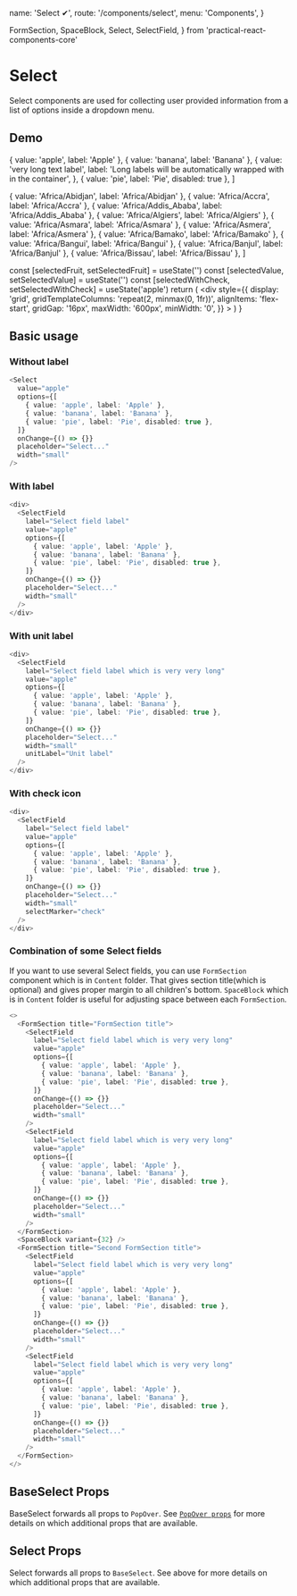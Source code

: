   name: 'Select ✔',
  route: '/components/select',
  menu: 'Components',
}

  FormSection,
  SpaceBlock,
  Select,
  SelectField,
} from 'practical-react-components-core'

# Select

Select components are used for collecting user provided information from a
list of options inside a dropdown menu.

## Demo


  { value: 'apple', label: 'Apple' },
  { value: 'banana', label: 'Banana' },
  {
    value: 'very long text label',
    label: 'Long labels will be automatically wrapped with in the container',
  },
  { value: 'pie', label: 'Pie', disabled: true },
]

  { value: 'Africa/Abidjan', label: 'Africa/Abidjan' },
  { value: 'Africa/Accra', label: 'Africa/Accra' },
  { value: 'Africa/Addis_Ababa', label: 'Africa/Addis_Ababa' },
  { value: 'Africa/Algiers', label: 'Africa/Algiers' },
  { value: 'Africa/Asmara', label: 'Africa/Asmara' },
  { value: 'Africa/Asmera', label: 'Africa/Asmera' },
  { value: 'Africa/Bamako', label: 'Africa/Bamako' },
  { value: 'Africa/Bangui', label: 'Africa/Bangui' },
  { value: 'Africa/Banjul', label: 'Africa/Banjul' },
  { value: 'Africa/Bissau', label: 'Africa/Bissau' },
]

  const [selectedFruit, setSelectedFruit] = useState('')
  const [selectedValue, setSelectedValue] = useState('')
  const [selectedWithCheck, setSelectedWithCheck] = useState('apple')
  return (
    <div
      style={{
        display: 'grid',
        gridTemplateColumns: 'repeat(2, minmax(0, 1fr))',
        alignItems: 'flex-start',
        gridGap: '16px',
        maxWidth: '600px',
        minWidth: '0',
      }}
    >
      <SelectField
        label="Framed variant"
        options={tzOptions}
        placeholder="Select..."
        width="small"
        value={selectedValue}
        onChange={setSelectedValue}
        variant="framed"
        className="cypress-select"
      />
      <SelectField
        label="Default: Filled variant (with disabled option)"
        options={fruitOptions}
        placeholder="Select..."
        width="full"
        value={selectedFruit}
        onChange={setSelectedFruit}
      />
      <SelectField
        label="Transparent variant"
        options={tzOptions}
        placeholder="Select..."
        width="full"
        value={selectedValue}
        onChange={setSelectedValue}
        variant="transparent"
        align="right"
      />
      <SelectField
        label="Framed variant (field with unit label)"
        options={tzOptions}
        placeholder="Select..."
        width="small"
        value={selectedValue}
        onChange={setSelectedValue}
        variant="framed"
        unitLabel="Unit label"
      />
      <SelectField
        label="Default: Filled variant (with check icon)"
        options={fruitOptions}
        placeholder="Select..."
        width="small"
        value={selectedWithCheck}
        onChange={setSelectedWithCheck}
        selectMarker="check"
      />
    </div>
  )
}

<DemoComponent />

## Basic usage

### Without label

```typescript type="live"
<Select
  value="apple"
  options={[
    { value: 'apple', label: 'Apple' },
    { value: 'banana', label: 'Banana' },
    { value: 'pie', label: 'Pie', disabled: true },
  ]}
  onChange={() => {}}
  placeholder="Select..."
  width="small"
/>
```

### With label

```typescript type="live"
<div>
  <SelectField
    label="Select field label"
    value="apple"
    options={[
      { value: 'apple', label: 'Apple' },
      { value: 'banana', label: 'Banana' },
      { value: 'pie', label: 'Pie', disabled: true },
    ]}
    onChange={() => {}}
    placeholder="Select..."
    width="small"
  />
</div>
```

### With unit label

```typescript type="live"
<div>
  <SelectField
    label="Select field label which is very very long"
    value="apple"
    options={[
      { value: 'apple', label: 'Apple' },
      { value: 'banana', label: 'Banana' },
      { value: 'pie', label: 'Pie', disabled: true },
    ]}
    onChange={() => {}}
    placeholder="Select..."
    width="small"
    unitLabel="Unit label"
  />
</div>
```

### With check icon

```typescript type="live"
<div>
  <SelectField
    label="Select field label"
    value="apple"
    options={[
      { value: 'apple', label: 'Apple' },
      { value: 'banana', label: 'Banana' },
      { value: 'pie', label: 'Pie', disabled: true },
    ]}
    onChange={() => {}}
    placeholder="Select..."
    width="small"
    selectMarker="check"
  />
</div>
```

### Combination of some Select fields

If you want to use several Select fields, you can use `FormSection` component
which is in `Content` folder. That gives section title(which is optional) and
gives proper margin to all children's bottom. `SpaceBlock` which is in `Content`
folder is useful for adjusting space between each `FormSection`.

```typescript type="live"
<>
  <FormSection title="FormSection title">
    <SelectField
      label="Select field label which is very very long"
      value="apple"
      options={[
        { value: 'apple', label: 'Apple' },
        { value: 'banana', label: 'Banana' },
        { value: 'pie', label: 'Pie', disabled: true },
      ]}
      onChange={() => {}}
      placeholder="Select..."
      width="small"
    />
    <SelectField
      label="Select field label which is very very long"
      value="apple"
      options={[
        { value: 'apple', label: 'Apple' },
        { value: 'banana', label: 'Banana' },
        { value: 'pie', label: 'Pie', disabled: true },
      ]}
      onChange={() => {}}
      placeholder="Select..."
      width="small"
    />
  </FormSection>
  <SpaceBlock variant={32} />
  <FormSection title="Second FormSection title">
    <SelectField
      label="Select field label which is very very long"
      value="apple"
      options={[
        { value: 'apple', label: 'Apple' },
        { value: 'banana', label: 'Banana' },
        { value: 'pie', label: 'Pie', disabled: true },
      ]}
      onChange={() => {}}
      placeholder="Select..."
      width="small"
    />
    <SelectField
      label="Select field label which is very very long"
      value="apple"
      options={[
        { value: 'apple', label: 'Apple' },
        { value: 'banana', label: 'Banana' },
        { value: 'pie', label: 'Pie', disabled: true },
      ]}
      onChange={() => {}}
      placeholder="Select..."
      width="small"
    />
  </FormSection>
</>
```

## BaseSelect Props

BaseSelect forwards all props to `PopOver`.
See [`PopOver props`](#components/popover)
for more details on which additional props that are available.

<Props of="BaseSelect" />

## Select Props

Select forwards all props to `BaseSelect`.
See above for more details on which additional props that are available.

<Props of="Select" />
